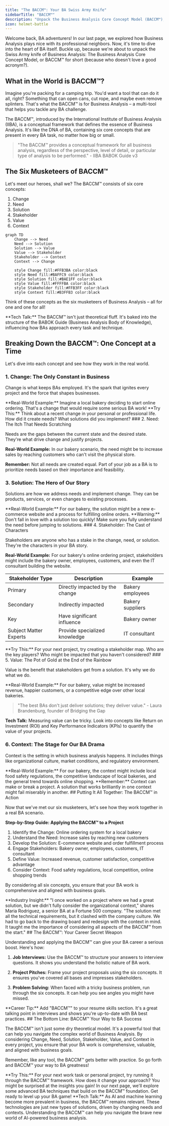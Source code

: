```yaml
---
title: "The BACCM™: Your BA Swiss Army Knife"
sidebarTitle: "BACCM™"
description: "Unpack the Business Analysis Core Concept Model (BACCM™), understanding its six core concepts and how they apply to real-world BA scenarios. Learn how to use this powerful framework to enhance your BA practice and career."
icon: helmet-battle
---
```


Welcome back, BA adventurers! In our last page, we explored how Business Analysis plays nice with its professional neighbors. Now, it's time to dive into the heart of BA itself. Buckle up, because we're about to unpack the Swiss Army knife of Business Analysis: The Business Analysis Core Concept Model, or BACCM™ for short (because who doesn't love a good acronym?).

## What in the World is BACCM™?

Imagine you're packing for a camping trip. You'd want a tool that can do it all, right? Something that can open cans, cut rope, and maybe even remove splinters. That's what the BACCM™ is for Business Analysis – a multi-tool that helps you tackle any BA challenge.

The BACCM™, introduced by the International Institute of Business Analysis (IIBA), is a conceptual framework that defines the essence of Business Analysis. It's like the DNA of BA, containing six core concepts that are present in every BA task, no matter how big or small.

> "The BACCM™ provides a conceptual framework for all business analysis, regardless of the perspective, level of detail, or particular type of analysis to be performed." - IIBA BABOK Guide v3

## The Six Musketeers of BACCM™

Let's meet our heroes, shall we? The BACCM™ consists of six core concepts:

1. Change
2. Need
3. Solution
4. Stakeholder
5. Value
6. Context

```mermaid
graph TD
    Change --> Need
    Need --> Solution
    Solution --> Value
    Value --> Stakeholder
    Stakeholder --> Context
    Context --> Change

    style Change fill:#FFB3BA color:black
    style Need fill:#BAFFC9 color:black
    style Solution fill:#BAE1FF color:black
    style Value fill:#FFFFBA color:black
    style Stakeholder fill:#FFB3FF color:black
    style Context fill:#B3FFB3 color:black
```

Think of these concepts as the six musketeers of Business Analysis – all for one and one for all!

<Note>
  **Tech Talk:** The BACCM™ isn't just theoretical fluff. It's baked into the
  structure of the BABOK Guide (Business Analysis Body of Knowledge),
  influencing how BAs approach every task and technique.
</Note>

## Breaking Down the BACCM™: One Concept at a Time

Let's dive into each concept and see how they work in the real world.

### 1. Change: The Only Constant in Business

Change is what keeps BAs employed. It's the spark that ignites every project and the force that shapes businesses.

<Info>
  **Real-World Example:** Imagine a local bakery deciding to start online
  ordering. That's a change that would require some serious BA work!
</Info>
<Tip>
  **Try This:** Think about a recent change in your personal or professional
  life. How did it create needs? What solutions did you implement?
</Tip>
### 2. Need: The Itch That Needs Scratching

Needs are the gaps between the current state and the desired state. They're what drive change and justify projects.

**Real-World Example:** In our bakery scenario, the need might be to increase sales by reaching customers who can't visit the physical store.

**Remember:** Not all needs are created equal. Part of your job as a BA is to prioritize needs based on their importance and feasibility.

### 3. Solution: The Hero of Our Story

Solutions are how we address needs and implement change. They can be products, services, or even changes to existing processes.

<Info>
  **Real-World Example:** For our bakery, the solution might be a new e-commerce
  website and a process for fulfilling online orders.
</Info>
<Warning>
  **Warning:** Don't fall in love with a solution too quickly! Make sure you
  fully understand the need before jumping to solutions.
</Warning>
### 4. Stakeholder: The Cast of Characters

Stakeholders are anyone who has a stake in the change, need, or solution. They're the characters in your BA story.

**Real-World Example:** For our bakery's online ordering project, stakeholders might include the bakery owner, employees, customers, and even the IT consultant building the website.

| Stakeholder Type       | Description                     | Example          |
| ---------------------- | ------------------------------- | ---------------- |
| Primary                | Directly impacted by the change | Bakery employees |
| Secondary              | Indirectly impacted             | Bakery suppliers |
| Key                    | Have significant influence      | Bakery owner     |
| Subject Matter Experts | Provide specialized knowledge   | IT consultant    |

<Tip>
  **Try This:** For your next project, try creating a stakeholder map. Who are
  the key players? Who might be impacted that you haven't considered?
</Tip>
### 5. Value: The Pot of Gold at the End of the Rainbow

Value is the benefit that stakeholders get from a solution. It's why we do what we do.

<Info>
  **Real-World Example:** For our bakery, value might be increased revenue,
  happier customers, or a competitive edge over other local bakeries.
</Info>

> "The best BAs don't just deliver solutions; they deliver value." - Laura Brandenburg,
> founder of Bridging the Gap

**Tech Talk:** Measuring value can be tricky. Look into concepts like Return on Investment (ROI) and Key Performance Indicators (KPIs) to quantify the value of your projects.

### 6. Context: The Stage for Our BA Drama

Context is the setting in which business analysis happens. It includes things like organizational culture, market conditions, and regulatory environment.

<Info>
  **Real-World Example:** For our bakery, the context might include local food
  safety regulations, the competitive landscape of local bakeries, and the
  general trend towards online shopping.
</Info>

<Note>
  **Remember:** Context can make or break a project. A solution that works
  brilliantly in one context might fail miserably in another.
</Note>
## Putting It All Together: The BACCM™ in Action

Now that we've met our six musketeers, let's see how they work together in a real BA scenario.

**Step-by-Step Guide: Applying the BACCM™ to a Project**

1. Identify the Change: Online ordering system for a local bakery
2. Understand the Need: Increase sales by reaching new customers
3. Develop the Solution: E-commerce website and order fulfillment process
4. Engage Stakeholders: Bakery owner, employees, customers, IT consultant
5. Define Value: Increased revenue, customer satisfaction, competitive advantage
6. Consider Context: Food safety regulations, local competition, online shopping trends

By considering all six concepts, you ensure that your BA work is comprehensive and aligned with business goals.

<Info>
  **Industry Insight:** "I once worked on a project where we had a great
  solution, but we didn't fully consider the organizational context," shares
  Maria Rodriguez, a senior BA at a Fortune 500 company. "The solution met all
  the technical requirements, but it clashed with the company culture. We had to
  go back to the drawing board and redesign with the context in mind. It taught
  me the importance of considering all aspects of the BACCM™ from the start."
</Info>
## The BACCM™: Your Career Secret Weapon

Understanding and applying the BACCM™ can give your BA career a serious boost. Here's how:

1. **Job Interviews:** Use the BACCM™ to structure your answers to interview questions. It shows you understand the holistic nature of BA work.

2. **Project Pitches:** Frame your project proposals using the six concepts. It ensures you've covered all bases and impresses stakeholders.

3. **Problem Solving:** When faced with a tricky business problem, run through the six concepts. It can help you see angles you might have missed.

<Tip>
  **Career Tip:** Add "BACCM™" to your resume skills section. It's a great
  talking point in interviews and shows you're up-to-date with BA best
  practices.
</Tip>
## The Bottom Line: BACCM™ Your Way to BA Success

The BACCM™ isn't just some dry theoretical model. It's a powerful tool that can help you navigate the complex world of Business Analysis. By considering Change, Need, Solution, Stakeholder, Value, and Context in every project, you ensure that your BA work is comprehensive, valuable, and aligned with business goals.

Remember, like any tool, the BACCM™ gets better with practice. So go forth and BACCM™ your way to BA greatness!

<Tip>
  **Try This:** For your next work task or personal project, try running it
  through the BACCM™ framework. How does it change your approach? You might be
  surprised at the insights you gain!
</Tip>
In our next page, we'll explore some advanced BA techniques that build on the BACCM™
foundation. Get ready to level up your BA game!

<Note>
  **Tech Talk:** As AI and machine learning become more prevalent in business,
  the BACCM™ remains relevant. These technologies are just new types of
  solutions, driven by changing needs and contexts. Understanding the BACCM™ can
  help you navigate the brave new world of AI-powered business analysis.
</Note>
